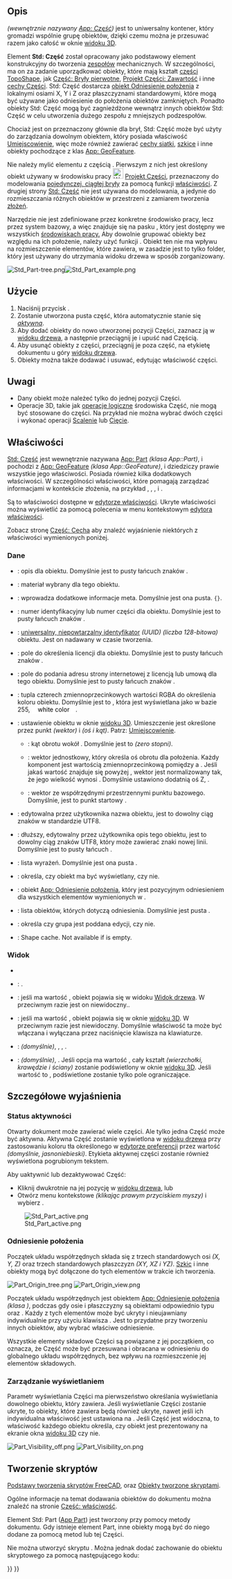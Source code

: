 <languages/>

{{Docnav/pl
|
|[[Part_CoordinateSystem/pl|Układ współrzędnych]]
|[[Std_Base/pl|Narzędzia standardowe]]
|IconL=
|IconR=Part_CoordinateSystem.svg
|IconC=Freecad.svg
}}

{{GuiCommand/pl
|Name=Std Part
|Name/pl=Std: Część
|MenuLocation=brak
|Workbenches=wszystkie
|Version=0.17
|SeeAlso=[[Std_Group/pl|Grupa]], [[PartDesign_Body/pl|Zawartość]]
}}

<span id="Description"></span>
==Opis==

{{Button|[[File:Std_Part.svg|16px]] [[Std_Part/pl|Std: Część]]}} ''(wewnętrznie nazywany [[App_Part/pl|App: Część]])'' jest to uniwersalny kontener, który gromadzi wspólnie grupę obiektów, dzięki czemu można je przesuwać razem jako całość w oknie [[3D_view/pl|widoku 3D]].

Element '''Std: Część''' został opracowany jako podstawowy element konstrukcyjny do tworzenia [[Assembly/pl|zespołów]] mechanicznych. W szczególności, ma on za zadanie uporządkować obiekty, które mają kształt [[Part_TopoShape/pl|części TopoShape]], jak [[Part_Primitives/pl|Część: Bryły pierwotne]], [[PartDesign_Body/pl|Projekt Części: Zawartość]] i inne [[Part_Feature/pl|cechy Części]]. Std: Część dostarcza [[#Odniesienie położenia|obiekt Odniesienie położenia]] z lokalnymi osiami X, Y i Z oraz płaszczyznami standardowymi, które mogą być używane jako odniesienie do położenia obiektów zamkniętych. Ponadto obiekty Std: Część mogą być zagnieżdżone wewnątrz innych obiektów Std: Część w celu utworzenia dużego zespołu z mniejszych podzespołów.

Chociaż jest on przeznaczony głównie dla brył, Std: Część może być użyty do zarządzania dowolnym obiektem, który posiada właściwość [[Placement/pl|Umiejscowienie]], więc może również zawierać [[Mesh_Feature/pl|cechy siatki]], [[Sketch/pl|szkice]] i inne obiekty pochodzące z klas [[App_GeoFeature|App: GeoFeature]].

Nie należy mylić elementu {{Button|[[File:PartDesign_Body.svg|16px]] [[PartDesign_Body/pl|Projekt Części: Zawartość]]}} z częścią {{Button|[[File:Std_Part.svg|16px]] [[Std_Part/pl|Std: Część]]}}. Pierwszym z nich jest określony obiekt używany w środowisku pracy [[File:Workbench_PartDesign.svg|24px]] [[PartDesign_Workbench/pl|Projekt Części]], przeznaczony do modelowania [[PartDesign_Body/pl#Single_contiguous_solid|pojedynczej, ciągłej bryły]] za pomocą funkcji [[PartDesign_Feature|właściwości]]. Z drugiej strony [[Std_Part/pl|Std: Część]] nie jest używana do modelowania, a jedynie do rozmieszczania różnych obiektów w przestrzeni z zamiarem tworzenia [[Assembly/pl|złożeń]].

Narzędzie {{Button|[[File:Std_Part.svg|16px]] [[Std_Part/pl|Std: Część]]}} nie jest zdefiniowane przez konkretne środowisko pracy, lecz przez system bazowy, a więc znajduje się na pasku {{MenuCommand|narzędzi konstrukcja}}, który jest dostępny we wszystkich [[Workbenches/pl|środowiskach pracy.]] Aby dowolnie grupować obiekty bez względu na ich położenie, należy użyć funkcji {{Button|[[File:Std_Group.svg|16px]] [[Std_Group/pl|Std: Grupa]]}}. Obiekt ten nie ma wpływu na rozmieszczenie elementów, które zawiera, w zasadzie jest to tylko folder, który jest używany do utrzymania widoku drzewa w sposób zorganizowany.

[[File:Std Part-tree.png]][[File:Std Part example.png]]

{{Caption|Z lewej: elementy wewnątrz obiektu Std: Część w [[Tree_view/pl|widoku drzewa]]. <br>Z prawej: obiekty umieszczone w przestrzeni, odnoszące się do odniesienia położenia Std: Części.}}

<span id="Usage"></span>
==Użycie==

# Naciśnij przycisk {{Button|[[File:Std_Part.svg|16px]] [[Std_Part/pl|Utwórz Część]]}}.
# Zostanie utworzona pusta część, która automatycznie stanie się ''[[Std_Part/pl#Status aktywności|aktywna]]''.
# Aby dodać obiekty do nowo utworzonej pozycji Części, zaznacz ją w [[Tree_view/pl|widoku drzewa]], a następnie przeciągnij je i upuść nad Częścią.
# Aby usunąć obiekty z części, przeciągnij je poza część, na etykietę dokumentu u góry [[Tree_view/pl|widoku drzewa]].
# Obiekty można także dodawać i usuwać, edytując właściwość {{PropertyData|Grupa}} części.

<span id="Notes"></span>
==Uwagi==

* Dany obiekt może należeć tylko do jednej pozycji Części.
* Operacje 3D, takie jak [[Part_Boolean/pl|operacje logiczne]] środowiska Część, nie mogą być stosowane do części. Na przykład nie można wybrać dwóch części i wykonać operacji [[Part_Fuse/pl|Scalenie]] lub [[Part_Cut/pl|Cięcie]].

<span id="Properties"></span>
==Właściwości==

[[Std_Part/pl|Std: Część]] jest wewnętrznie nazywana [[App_Part/pl|App: Part]] ''(klasa App::Part)'', i pochodzi z [[App_GeoFeature/pl|App: GeoFeature]] ''(klasa App::GeoFeature)'', i dziedziczy prawie wszystkie jego właściwości. Posiada również kilka dodatkowych właściwości. W szczególności właściwości, które pomagają zarządzać informacjami w kontekście złożenia, na przykład {{PropertyData|Typ}}, {{PropertyData|Id}}, {{PropertyData|Licencja}}, {{PropertyData|LicencjaURL}} i {{PropertyData|Grupa}}.

Są to właściwości dostępne w [[Property_editor/pl|edytorze właściwości]]. Ukryte właściwości można wyświetlić za pomocą polecenia {{MenuCommand|Pokaż ukryte}} w menu kontekstowym [[Property_editor/pl|edytora właściwości]].

Zobacz stronę [[Part_Feature/pl#Właściwości|Część: Cecha]] aby znaleźć wyjaśnienie niektórych z właściwości wymienionych poniżej.

<span id="Data"></span>
===Dane===

{{TitleProperty|Podstawa}}

<div class="mw-translate-fuzzy">
* {{PropertyData|Typ|String}}: opis dla obiektu. Domyślnie jest to pusty łańcuch znaków {{value|""}}.
* {{PropertyData|Materiał|Link}}: materiał wybrany dla tego obiektu.
* {{PropertyData|Meta|Map|Ukryte}}: wprowadza dodatkowe informacje meta. Domyślnie jest ona pusta. <code>{}</code>.
* {{PropertyData|Id|String}}: numer identyfikacyjny lub numer części dla obiektu. Domyślnie jest to pusty łańcuch znaków {{value|""}}.
* {{PropertyData|Uid|UUID|Hidden}}: [https://en.wikipedia.org/wiki/Universally_unique_identifier uniwersalny, niepowtarzalny identyfikator] ''(UUID)'' ''(liczba 128-bitowa)'' obiektu. Jest on nadawany w czasie tworzenia.
* {{PropertyData|Licencja|String}}: pole do określenia licencji dla obiektu. Domyślnie jest to pusty łańcuch znaków {{value|""}}.
* {{PropertyData|LicencjaURL|String}}: pole do podania adresu strony internetowej z licencją lub umową dla tego obiektu. Domyślnie jest to pusty łańcuch znaków {{value|""}}.
* {{PropertyData|Kolor|Color}}: tupla czterech zmiennoprzecinkowych wartości RGBA {{value|(r,g,b,a)}} do określenia koloru obiektu. Domyślnie jest to {{value|(1.0, 1.0, 1.0, 1.0)}}, która jest wyświetlana jako {{value|[255,255,255]}} w bazie 255, <span style="background-color:#fff; color:#000; ramka: 1px solid #888888; width:3em; height:12pt; padding: 2px 1em 2px;">white color</span>.
* {{PropertyData|Umieszczenie|Placement}}: ustawienie obiektu w oknie [[3D view|widoku 3D]]. Umieszczenie jest określone przez punkt ''(wektor)'' {{incode|Baza}} i {{incode|Obrót}} ''(oś i kąt)''. Patrz: [[Placement|Umiejscowienie]].
** {{PropertyData|Kąt}}: kąt obrotu wokół {{PropertyData|Osi}}. Domyślnie jest to {{value|0°}} ''(zero stopni)''.
** {{PropertyData|Oś}}: wektor jednostkowy, który określa oś obrotu dla położenia. Każdy komponent jest wartością zmiennoprzecinkową pomiędzy {{value|0}} a {{value|1}}. Jeśli jakaś wartość znajduje się powyżej {{value|1}}, wektor jest normalizowany tak, że jego wielkość wynosi {{value|1}}. Domyślnie ustawiono dodatnią oś Z, {{value|(0, 0, 1)}}.
** {{PropertyData|Pozycja}}: wektor ze współrzędnymi przestrzennymi punktu bazowego. Domyślnie, jest to punkt startowy {{value|(0, 0, 0)}}.
* {{PropertyData|Etykieta|String}}: edytowalna przez użytkownika nazwa obiektu, jest to dowolny ciąg znaków w standardzie UTF8.
* {{PropertyData|Etykieta2|String|Ukryte}}: dłuższy, edytowalny przez użytkownika opis tego obiektu, jest to dowolny ciąg znaków UTF8, który może zawierać znaki nowej linii. Domyślnie jest to pusty łańcuch {{value|""}}.
* {{PropertyData|Silnik wyrażeń|ExpressionEngine|Ukryte}}: lista wyrażeń. Domyślnie jest ona pusta {{value|[]}}.
* {{PropertyData|Widoczność|Bool|Ukryte}}: określa, czy obiekt ma być wyświetlany, czy nie.
* {{PropertyData|Odniesienie położenia|Link|Ukryte}}: obiekt [[App_OriginGroupExtension/pl|App: Odniesienie położenia]], który jest pozycyjnym odniesieniem dla wszystkich elementów wymienionych w {{PropertyData|Grupie}}.
* {{PropertyData|Grupa|LinkList}}: lista obiektów, których dotyczą odniesienia.  Domyślnie jest pusta {{value|[]}}.
* {{PropertyData|_ Group Touched|Bool|Ukryte}}: określa czy grupa jest poddana edycji, czy nie.
</div>

{{TitleProperty|Part}}

* {{PropertyData|_ Part_ Shape Cache|ShapeCache|Hidden}}: Shape cache. Not available if {{PropertyData|Group}} is empty.

<span id="View"></span>
===Widok===

{{TitleProperty|Base}}

* {{PropertyView|Transform Origin|Placement|Hidden}}

{{TitleProperty|Opcje wyświetlania}}

<div class="mw-translate-fuzzy">
* {{PropertyView|Tryb wyświetlania|Enumeration}}: {{value|Grupa}}.
* {{PropertyView|Wyświetl w drzewie|Bool}}: jeśli ma wartość {{TRUE/pl}}, obiekt pojawia się w widoku [[Tree_view/pl|Widok drzewa]]. W przeciwnym razie jest on niewidoczny..
* {{PropertyView|Widoczność|Bool}}: jeśli ma wartość {{TRUE/pl}}, obiekt pojawia się w oknie [[3D_view/pl|widoku 3D]]. W przeciwnym razie jest niewidoczny. Domyślnie właściwość ta może być włączana i wyłączana przez naciśnięcie klawisza {{KEY|Spacja}} na klawiaturze.
</div>

{{TitleProperty|Wybieranie}}

<div class="mw-translate-fuzzy">
* {{PropertyView|Na wierzchu po wybraniu|Enumeration}}: {{value|Wyłączone}} ''(domyślnie)'', {{value|Wyłączone}}, {{value|Objekt}}, {{value|Element}}.
* {{PropertyView|Styl wyboru|Enumeration}}: {{value|Kształt}} ''(domyślnie)'', {{value|BoundBox}}. Jeśli opcja ma wartość {{value|Kształt}}, cały kształt ''(wierzchołki, krawędzie i ściany)'' zostanie podświetlony w oknie [[3D_view/pl|widoku 3D]]. Jeśli wartość to {{value|Ramka otaczająca}}, podświetlone zostanie tylko pole ograniczające.
</div>

<span id="Detailed_explanation"></span>
==Szczegółowe wyjaśnienia==

<span id="Active_status"></span>
===Status aktywności===

Otwarty dokument może zawierać wiele części. Ale tylko jedna Część może być aktywna. Aktywna Część zostanie wyświetlona w [[Tree_view/pl|widoku drzewa]] przy zastosowaniu koloru tła określonego w [[Preferences_Editor/pl#Kolory|edytorze preferencji]] przez wartość {{MenuCommand|Aktywny kontener}} ''(domyślnie, jasnoniebieski)''. Etykieta aktywnej części zostanie również wyświetlona pogrubionym tekstem.

Aby uaktywnić lub dezaktywować Część:
* Kliknij dwukrotnie na jej pozycję w [[Tree_view/pl|widoku drzewa]], lub
* Otwórz menu kontekstowe ''(klikając prawym przyciskiem myszy)'' i wybierz {{MenuCommand|Aktywny obiekt}}.

[[File:Std_Part_active.png]]

{{Caption|Dokument z dwiema Częściami Std, wśród których aktywna jest druga część.}}

<span id="Origin"></span>
===Odniesienie położenia===

Początek układu współrzędnych składa się z trzech standardowych osi ''(X, Y, Z)'' oraz trzech standardowych płaszczyzn ''(XY, XZ i YZ)''. [[Sketch/pl|Szkic]] i inne obiekty mogą być dołączone do tych elementów w trakcie ich tworzenia.

[[File:Part_Origin_tree.png]] [[File:Part_Origin_view.png]]

{{Caption|Z lewej: Początek układu współrzędnych Części w [[Tree_view/pl|widoku drzewa]]. <br>Z prawej: reprezentacja początku układu współrzędnych w oknie [[3D_view/pl|widoku 3D]].}}


{{Emphasis|Uwaga:}} Początek układu współrzędnych jest obiektem [[App_OriginGroupExtension|App: Odniesienie położenia]] ''(klasa {{incode|App::Origin}})'', podczas gdy osie i płaszczyzny są obiektami odpowiednio typu {{incode|App::Line}} oraz {{incode|App::Plane}}. Każdy z tych elementów może być ukryty i nieujawniany indywidualnie przy użyciu klawisza {{KEY|spacja}}. Jest to przydatne przy tworzeniu innych obiektów, aby wybrać właściwe odniesienie.

{{Emphasis|Uwaga 2:}} Wszystkie elementy składowe Części są powiązane z jej początkiem, co oznacza, że Część może być przesuwana i obracana w odniesieniu do globalnego układu współrzędnych, bez wpływu na rozmieszczenie jej elementów składowych.

<span id="Visibility_Management"></span>
===Zarządzanie wyświetlaniem===

Parametr wyświetlania Części ma pierwszeństwo określania wyświetlania dowolnego obiektu, który zawiera. Jeśli wyświetlanie Części zostanie ukryte, to obiekty, które zawiera będą również ukryte, nawet jeśli ich indywidualna właściwość {{PropertyView/pl|Widoczność}} jest ustawiona na {{TRUE}}. Jeśli Część jest widoczna, to właściwość każdego obiektu {{PropertyView|Widoczność}} określa, czy obiekt jest prezentowany na ekranie okna [[3D_view/pl|widoku 3D]] czy nie.

[[File:Part_Visibility_off.png]] [[File:Part_Visibility_on.png]]
{{Caption|Parametr widoczności Std Części określa, czy zgrupowane pod nią obiekty są prezentowane w oknie [[3D_view/pl|widoku 3D]], czy też nie. <br>Po lewej: Część została ukryta, więc żaden z obiektów nie będzie widoczny w oknie [[3D_view/pl|widoku 3D]]. <br>Po prawej: Część jest widoczna, więc każdy obiekt kontroluje indywidualnie swoje właściwości w zakresie wyświetlania.}}

<span id="Scripting"></span>
==Tworzenie skryptów==

{{Emphasis|Zobacz również:}} [[FreeCAD_Scripting_Basics/pl|Podstawy tworzenia skryptów FreeCAD]], oraz [[Scripted_objects/pl|Obiekty tworzone skryptami]].

Ogólne informacje na temat dodawania obiektów do dokumentu można znaleźć na stronie [[Part_Feature/pl|Część: właściwość]].

Element Std: Part ([[App_Part|App Part]]) jest tworzony przy pomocy metody {{incode|addObject()}} dokumentu. Gdy istnieje element Part, inne obiekty mogą być do niego dodane za pomocą metod {{incode|addObject()}} lub {{incode|addObjects()}} tej Części.

{{Code|code=
import FreeCAD as App

doc = App.newDocument()
part = App.ActiveDocument.addObject("App::Part", "Part")

obj1 = App.ActiveDocument.addObject("PartDesign::Body", "Body")
obj2 = App.ActiveDocument.addObject("Part::Box", "Box")

part.addObjects([obj1, obj2])
App.ActiveDocument.recompute()
}}

Nie można utworzyć skryptu {{incode|App::Part}}. Można jednak dodać zachowanie {{incode|App::Part}} do obiektu skryptowego {{incode|Part::FeaturePython}} za pomocą następującego kodu:

{{Code|code=
class MyGroup(object):
    def __init__(self, obj=None):
        self.Object = obj
        if obj:
            self.attach(obj)

    def dumps(self):
        return

    def loads(self, _state):
        return

    def attach(self, obj):
        obj.addExtension("App::OriginGroupExtensionPython")
        obj.Origin = FreeCAD.ActiveDocument.addObject("App::Origin", "Origin")

    def onDocumentRestored(self, obj):
        self.Object = obj

class ViewProviderMyGroup(object):
    def __init__(self, vobj=None):
        if vobj:
            vobj.Proxy = self
            self.attach(vobj)
        else:
            self.ViewObject = None

    def attach(self, vobj):
        vobj.addExtension("Gui::ViewProviderOriginGroupExtensionPython")
        self.ViewObject = vobj

    def dumps(self):
        return None

    def loads(self, _state):
        return None

App.ActiveDocument.addObject("Part::FeaturePython",
                             "Group",
                             MyGroup(),
                             ViewProviderMyGroup(),
                             True)
}}


{{Docnav/pl
|
|[[Part_CoordinateSystem/pl|Układ współrzędnych]]
|[[Std_Base/pl|Narzędzia standardowe]]
|IconL=
|IconR=Part_CoordinateSystem.svg
|IconC=Freecad.svg
}}

{{Std_Base_navi{{#translation:}}}}
{{Userdocnavi{{#translation:}}}}